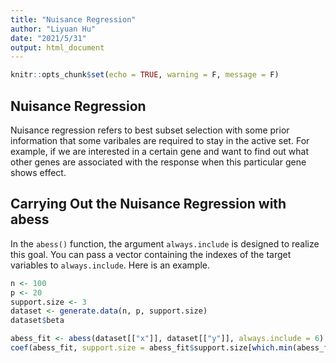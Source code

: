 ```yaml
---
title: "Nuisance Regression"
author: "Liyuan Hu"
date: "2021/5/31"
output: html_document
---
```


```r
knitr::opts_chunk$set(echo = TRUE, warning = F, message = F)
```

## Nuisance Regression

Nuisance regression refers to best subset selection with some prior information that some varibales are required to stay in the active set. For example, if we are interested in a certain gene and want to find out what other genes are associated with the response when this particular gene shows effect.

## Carrying Out the Nuisance Regression with abess

In the `abess()` function, the argument `always.include` is designed to realize this goal. You can pass a vector containing the indexes of the target variables to `always.include`. Here is an example.

```r
n <- 100
p <- 20
support.size <- 3
dataset <- generate.data(n, p, support.size)
dataset$beta

abess_fit <- abess(dataset[["x"]], dataset[["y"]], always.include = 6)
coef(abess_fit, support.size = abess_fit$support.size[which.min(abess_fit$tune.value)])
```